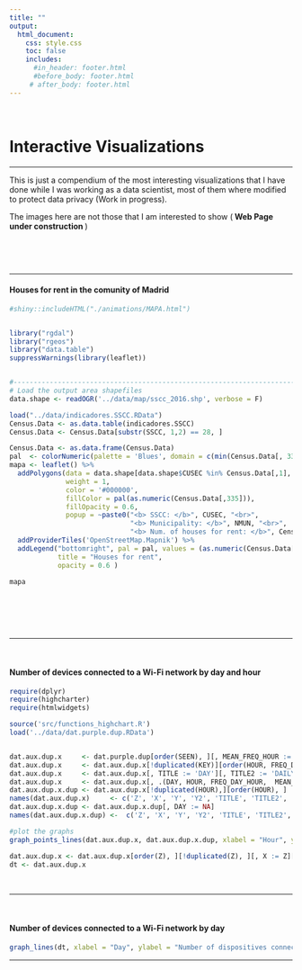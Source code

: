 ```yaml
---
title: ""
output: 
  html_document:
    css: style.css
    toc: false
    includes:
      #in_header: footer.html
      #before_body: footer.html
     # after_body: footer.html
---
```


&nbsp;
&nbsp;
<left> <h1> <strong> Interactive Visualizations </strong></h1> </left>

---

This is just a compendium of the most interesting visualizations that I have done while I was working as a data scientist, most of them where modified to protect data privacy (Work in progress).

The images here are not those that I am interested to show (<strong> Web Page under construction </strong>)

&nbsp;
&nbsp;

&nbsp;
&nbsp;


---

<left> <h4> <strong> Houses for rent in the comunity of  Madrid </strong></h4> </left>

```r


#shiny::includeHTML("./animations/MAPA.html")


library("rgdal")
library("rgeos")
library("data.table")
suppressWarnings(library(leaflet))


#------------------------------------------------------------------------------------
# Load the output area shapefiles
data.shape <- readOGR('../data/map/sscc_2016.shp', verbose = F)

load("../data/indicadores.SSCC.RData")
Census.Data <- as.data.table(indicadores.SSCC)
Census.Data <- Census.Data[substr(SSCC, 1,2) == 28, ]

Census.Data <- as.data.frame(Census.Data)
pal  <- colorNumeric(palette = 'Blues', domain = c(min(Census.Data[, 335]), max(Census.Data[, 335])))
mapa <- leaflet() %>%
  addPolygons(data = data.shape[data.shape$CUSEC %in% Census.Data[,1], ],
              weight = 1,
              color = '#000000',
              fillColor = pal(as.numeric(Census.Data[,335])),
              fillOpacity = 0.6,
              popup = ~paste0("<b> SSCC: </b>", CUSEC, "<br>",
                              "<b> Municipality: </b>", NMUN, "<br>",
                              "<b> Num. of houses for rent: </b>", Census.Data[, 335], "<br>")) %>%
  addProviderTiles('OpenStreetMap.Mapnik') %>%
  addLegend("bottomright", pal = pal, values = (as.numeric(Census.Data[,335])),
            title = "Houses for rent",
            opacity = 0.6 )

mapa

``` 
   
  

\
\

&nbsp;

--- 

&nbsp;

<left> <h4> <strong> Number of devices connected to a Wi-Fi network by day and hour </strong></h4> </left>



```r
require(dplyr)
require(highcharter)
require(htmlwidgets)

source('src/functions_highchart.R')
load('../data/dat.purple.dup.RData')


dat.aux.dup.x     <- dat.purple.dup[order(SEEN), ][, MEAN_FREQ_HOUR := round(mean(FREQ_DAY_HOUR),2), by = HOUR][, .(DAY, HOUR, FREQ_DAY_HOUR, MEAN_FREQ_HOUR, MONTH, YEAR)][, KEY := paste0(DAY, '-', HOUR)]
dat.aux.dup.x     <- dat.aux.dup.x[!duplicated(KEY)][order(HOUR, FREQ_DAY_HOUR), ]
dat.aux.dup.x     <- dat.aux.dup.x[, TITLE := 'DAY'][, TITLE2 := 'DAILY MEAN'] 
dat.aux.dup.x     <- dat.aux.dup.x[, .(DAY, HOUR, FREQ_DAY_HOUR,  MEAN_FREQ_HOUR, TITLE, TITLE2, MONTH, YEAR)] 
dat.aux.dup.x.dup <- dat.aux.dup.x[!duplicated(HOUR),][order(HOUR), ]
names(dat.aux.dup.x)     <- c('Z', 'X', 'Y', 'Y2', 'TITLE', 'TITLE2', 'W', 'H')
dat.aux.dup.x.dup <- dat.aux.dup.x.dup[, DAY := NA]
names(dat.aux.dup.x.dup) <-  c('Z', 'X', 'Y', 'Y2', 'TITLE', 'TITLE2', 'W', 'H')

#plot the graphs
graph_points_lines(dat.aux.dup.x, dat.aux.dup.x.dup, xlabel = "Hour", ylabel = "Number of dispositives connected", ylegend ='Frequency')

dat.aux.dup.x <- dat.aux.dup.x[order(Z), ][!duplicated(Z), ][, X := Z][, Z := NULL]
dt <- dat.aux.dup.x

 ``` 
 
 &nbsp;

--- 

&nbsp; 
<left> <h4> <strong> Number of devices connected to a Wi-Fi network by day </strong></h4> </left>
 
```r
  
graph_lines(dt, xlabel = "Day", ylabel = "Number of dispositives connected", ylegend ='Frequency', zlegend ='Day')

 ``` 


---

   
   

